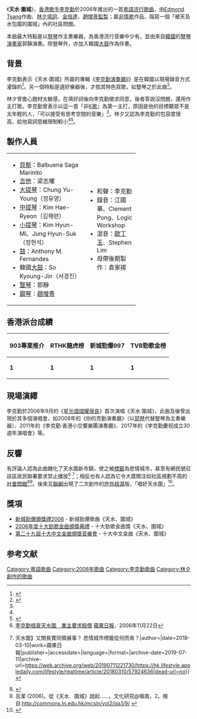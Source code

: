 {{Infobox song
| name       = 天水‧圍城
| type       = song
| album      = 李克勤演奏廳II
| artist     = [[李克勤|李克勤]]
| cover      = 
| composer   = [[Edmond_Tsang|Edmond Tsang]]
| lyricist   = [[林夕|林夕]]
| arranger   = Ronald Fu
| producer   = [[金培達|金培達]]、[[趙增熹|趙增熹]]
| language   = zh-yue
| released   = 2006年
| recorded   = 
| studio     = Koyang Culture City Hall（Harmony Theatre）
| genre      = 
| label      = [[環球唱片|環球唱片]]
| length     = 4分20秒
}}
《'''天水‧圍城'''》，[[香港歌手|香港歌手]][[李克勤|李克勤]]於2006年推出的一首[[粵語流行歌曲|粵語流行歌曲]]，由[[Edmond_Tsang|Edmond Tsang]]作曲、[[林夕|林夕]][[填詞|填詞]]、[[金培達|金培達]]、[[趙增熹|趙增熹]][[監製|監製]]；屬[[非情歌|非情歌]]作品，描寫一個「被天及水包圍的圍城」內的社區問題。

本曲最大特點是以[[豎琴|豎琴]]作主奏樂器，為香港流行音樂中少有，並由來自[[韓國|韓國]]的[[豎琴|豎琴]][[演奏家|演奏家]]郭靜演奏。除豎琴外，亦加入韓國[[大鼓|大鼓]]作為伴奏。

==背景==
{{Quote box
|quote=「我曾經寫了一首歌叫《天水圍城》，[[天水圍|天水圍]]是香港的一個地名，那裡是很多內地來的新移民聚居的地方，也發生過一些影響較大的案件。我想把那裡的狀況寫出來，但畢竟是寫歌詞，不是做論文，所以我假設了一個[[香港新移民|新移民]]，寫了他的感情，他的經歷。」<ref name="夕">{{Cite news|url=http://cul.sohu.com/20081212/n261170528.shtml|title=林夕：為自己，不再「高產」|author=|date=2008-12-12|work=青年周末|publisher=|accessdate=|language=|format=|archive-date=2016-03-26|archive-url=https://web.archive.org/web/20160326071028/http://cul.sohu.com/20081212/n261170528.shtml|dead-url=no}}</ref>|source=—林夕受訪談此曲
|align = right
|width = 250px
|bgcolor = Wheat
}}
李克勤表示《天水‧圍城》所屬的專輯《[[李克勤演奏廳II|李克勤演奏廳II]]》是在韓國以現場錄音方式灌錄的<ref name="him">{{Cite web|title=新時代李克勤|url=http://www.him.com.hk/common/content_view.htm?topic_id=1201&ref=24513&head=|accessdate=|author=|date=2006年11月|format=|publisher=[[HIM_(雜誌)|HIM (雜誌)]]|language=}}{{Dead link|date=2020年1月 |bot=InternetArchiveBot |fix-attempted=yes }}</ref>。另一個特點是選好樂器後，才按其特色寫歌，如豎琴之於此曲<ref>{{Cite news|url=|title=李克勤先娛人後娛己|author=謝慧心|date=2006-11-01|work=香港經濟日報|publisher=|accessdate=|language=|format=}}</ref>。

林夕曾擔心題材太敏感，在填好詞後向李克勤徵求同意，後者答說沒問題，還用作主打歌。李克勤曾表示以這一首「非[[K歌|K歌]]」為第一主打，原因是他的目標聽眾不是太年輕的人，「可以接受有思考空間的音樂」<ref name="him"/>。林夕又認為李克勤的包容度很高，給他寫詞思維限制較小<ref name="夕"/><ref>{{Cite news|url=|title=林夕·林若寧 神化|author=|date=2009-12-22|work=東TOUCH（760期）|publisher=|accessdate=|language=|format=}}</ref>。

==製作人員==
{| border="0" cellpadding="5" width="70%"
| valign="top" width="60%"|
*[[貝斯|貝斯]]：Balbuena Saga Marinito
*[[吉他|吉他]]：梁志權
*[[大提琴|大提琴]]：Chung Yu-Young（정유영）
*[[中提琴|中提琴]]：Kim Hae-Ryeon（김해련）
*[[小提琴|小提琴]]：Kim Hyun-Mi、Jung Hyun-Suk（정현석）
*[[鼓|鼓]]：Anthony M. Fernandes
*韓國[[大鼓|大鼓]]：So Kyoung-Jin（서경진）
*[[豎琴|豎琴]]：郭靜
*[[鋼琴|鋼琴]]：[[趙增熹|趙增熹]]
| valign="top" width="40%"|
*和聲：李克勤
*錄音：江國華、Clement Pong、Logic Workshop
*混音：[[歐丁玉|歐丁玉]]、Stephen Lim
*母帶後期製作：袁家揚
|}
==香港派台成績==
{| class="wikitable"
|-
! 903專業推介 !! RTHK龍虎榜 !! 新城勁爆997 !! TVB勁歌金榜
|-
| '''1'''|| '''1'''|| '''1'''|| '''1'''
|}
==現場演繹==
李克勤於2006年9月的《[[星光熠熠耀保良|星光熠熠耀保良]]》首次演唱《天水‧圍城》，此曲及後曾出現於其多個演唱會，如2008年的《你的克勤演奏廳》（以[[琵琶|琵琶]]代替豎琴為主奏樂器）、2011年的《李克勤‧香港小交響樂團演奏廳》、2017年的《李克勤慶祝成立30週年演唱會》等。
==反響==
有評論人認為此曲醜化了天水圍新市鎮，使之被[[標籤效應|標籤]]為悲情城市，甚至有網民號召該區居民聯署要求禁止播放<ref>[http://appledaily.atnext.com/template/apple/art_main.cfm?iss_id=20061122&sec_id=4104&subsec_id=6238241&art_id=6548295 李克勤唱衰天水圍　業主要求賠償] {{Wayback|url=http://appledaily.atnext.com/template/apple/art_main.cfm?iss_id=20061122&sec_id=4104&subsec_id=6238241&art_id=6548295 |date=20080309205054 }} [[蘋果日報_(香港)|蘋果日報]]，2006年11月22日</ref> <ref>{{Cite news|url=https://hk.lifestyle.appledaily.com/lifestyle/realtime/article/20180310/57924636|title=【周末專案{{!}}天水圍】又關長實同領展事？ 悲情城市標籤從何而來？|author=|date=2018-03-10|work=蘋果日報|publisher=|accessdate=|language=|format=|archive-date=2019-07-11|archive-url=https://web.archive.org/web/20190711221730/https://hk.lifestyle.appledaily.com/lifestyle/realtime/article/20180310/57924636|dead-url=no}}</ref>；相反也有人認為它令大眾關注如社區規劃不周的[[社會問題|社會問題]]<ref name="朱耀偉">{{cite book|author1=朱耀偉|title=歲月如歌－－詞話香港粵語流行曲|publisher=三聯書店(香港)有限公司|year=2013|isbn=9789620428807|page=223}}</ref><ref>呂潔 (2006)。從《天水．圍城》說起……。文化研究@嶺南，2。檢自:http://commons.ln.edu.hk/mcsln/vol2/iss1/9/ {{Wayback|url=http://commons.ln.edu.hk/mcsln/vol2/iss1/9/ |date=20190711221742 }}</ref>。後來[[互聯網|互聯網]]出現了二次創作的[[世外桃源|世外桃源]]版，「唱好天水圍」<ref>{{Cite web |url=http://www.youtube.com/watch?v=J3xfucTU5hI |title=天水·圍城 (世外桃源版) - 純音樂+惡搞歌詞版 |access-date=2008-01-19 |archive-date=2016-04-13 |archive-url=https://web.archive.org/web/20160413054152/https://www.youtube.com/watch?v=J3xfucTU5hI |dead-url=no }}</ref>。

==獎項==
*[[2006年度新城勁爆頒獎禮得獎名單|新城勁爆頒獎禮2006]] - 新城勁爆歌曲《天水、圍城》
*[[2006年度十大勁歌金曲得獎名單|2006年度十大勁歌金曲頒獎典禮]] - 十大勁歌金曲獎《天水、圍城》
*[[第二十九屆十大中文金曲得獎名單|第二十九屆十大中文金曲頒獎音樂會]] - 十大中文金曲《天水、圍城》

==参考文献==
<div class="references-small">
<references />
</div>
{{李克勤}}
[[Category:粵語歌曲|Category:粵語歌曲]]
[[Category:2006年歌曲|Category:2006年歌曲]]
[[Category:李克勤歌曲|Category:李克勤歌曲]]
[[Category:林夕創作的歌曲|Category:林夕創作的歌曲]]